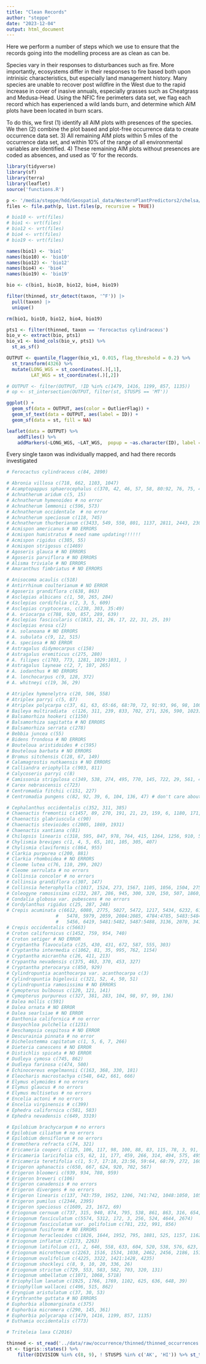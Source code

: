 ```yaml
---
title: "Clean Records"
author: "steppe"
date: "2023-12-04"
output: html_document
---
```


Here we perform a number of steps which we use to ensure that the records going into the modelling process are as clean as can be. 


Species vary in their responses to disturbances such as fire. 
More importantly, ecosystems differ in their responses to fire based both upon intrinisic characteristics, but especially land management history. 
Many species are unable to recover post wildfire in the West due to the rapid increase in cover of inasive annuals, especially grasses such as Cheatgrass and Medusa-Head. 
Using the NFIC fire perimeters data set, we flag each record which has experienced a wild lands burn, and determine which AIM plots have been located in burn scars.

To do this, we first (1) identify all AIM plots with presences of the species. 
We then (2) combine the plot based and plot-free occurrence data to create occurrence data set. 
3) All remaining AIM plots within 5 miles of the occurrence data set, and within 10% of the range of all environmental variables are identified. 
4) These remaining AIM plots without presences are coded as absences, and used as '0' for the records. 

```r
library(tidyverse)
library(sf)
library(terra)
library(leaflet)
source('functions.R')
```


```r

p <- '/media/steppe/hdd/Geospatial_data/WesternPlantPredictors2/chelsa/bio10'
files <- file.path(p, list.files(p, recursive = TRUE))

# bio10 <- vrt(files)
# bio1 <- vrt(files)
# bio12 <- vrt(files)
# bio4 <- vrt(files)
# bio19 <- vrt(files)

names(bio1) <- 'bio1'
names(bio10) <- 'bio10'
names(bio12) <- 'bio12'
names(bio4) <- 'bio4'
names(bio19) <- 'bio19'

bio <- c(bio1, bio10, bio12, bio4, bio19)

filter(thinned, str_detect(taxon, '^F')) |>
  pull(taxon) |>
  unique()

rm(bio1, bio10, bio12, bio4, bio19)
```

```r
pts1 <- filter(thinned, taxon == 'Ferocactus cylindraceus')
bio_v <- extract(bio, pts1)
bio_v1 <- bind_cols(bio_v, pts1) %>% 
  st_as_sf()

OUTPUT <- quantile_flagger(bio_v1, 0.015, flag_threshold = 0.2) %>% 
  st_transform(4326) %>% 
  mutate(LONG_WGS = st_coordinates(.)[,1],
         LAT_WGS = st_coordinates(.)[,2])

# OUTPUT <- filter(OUTPUT, !ID %in% c(1479, 1416, 1199, 857, 1135))
# op <- st_intersection(OUTPUT, filter(st, STUSPS == 'MT'))

ggplot() +  
  geom_sf(data = OUTPUT, aes(color = OutlierFlag)) +
  geom_sf_text(data = OUTPUT, aes(label = ID)) +
  geom_sf(data = st, fill = NA) 

leaflet(data = OUTPUT) %>% 
    addTiles() %>%
    addMarkers(~LONG_WGS, ~LAT_WGS,  popup = ~as.character(ID), label = ~as.character(ID))
```

Every single taxon was individually mapped, and had there records investigated

```r
# Ferocactus cylindraceus c(84, 2890)
```










```r
# Abronia villosa c(718, 662, 1103, 1047)
# Acamptopappus sphaerocephalus c(370, 42, 46, 57, 58, 80:92, 76, 75, 470)
# Achnatherum aridum c(5, 15)
# Achnatherum hymenoides # no error 
# Achnatherum lemmonii c(596, 573)
# Achnatherum occidentale  # no error
# Achnatherum speciosum c(118, 745)
# Achnatherum thurberianum c(3433, 549, 550, 801, 1137, 2811, 2443, 2308, 2020, 2309, 2310, 2312, 3400, 2313, 2442, 2368, 2311, 3261, 2749, 2750)
# Acmispon americanus # NO ERRORS
# Acmispon humistratus # need name updating!!!!!!
# Acmispon rigidus c(385, 55)
# Acmispon strigosus c(1469)
# Agoseris glauca # NO ERRORS
# Agoseris parviflora # NO ERRORS
# Alisma triviale # NO ERRORS
# Amaranthus fimbriatus # NO ERRORS

# Anisocoma acaulis c(518)
# Antirrhinum coulterianum # NO ERROR
# Agoseris grandiflora c(638, 863)
# Asclepias albicans c(1, 50, 265, 284)
# Asclepias cordifolia c(2, 3, 5, 609)
# Asclepias cryptoceras, c(238, 303, 35:49)
# A. eriocarpa c(788, 920, 857, 289, 639)
# Asclepias fascicularis c(1813, 21, 26, 17, 22, 31, 25, 19)
# Asclepias erosa c(2)
# A. solanoana # NO ERRORS
# A. subulata c(9, 12, 515)
# A. speciosa # NO ERROR
# Astragalus didymocarpus c(158)
# Astragalus eremiticus c(275, 280)
# A. filipes c(1703, 773, 1281, 1029:1031, )
# Astragalus layneae c(2, 7, 107, 265)
# A. iodanthus # NO ERRORS
# A. lonchocarpus c(9, 128, 372)
# A. whitneyi c(19, 36, 29)

# Atriplex hymenelytra c(20, 506, 558)
# Atriplex parryi c(5, 87)
# Atriplex polycarpa c(37, 61, 63, 65:66, 68:70, 72, 91:93, 96, 98, 100, 105, 106, 109, 110, 112, 115:117, 250, 273, 279, 369, 503, 507, 791, 852, 875
# Baileya multiradiata  c(126, 311, 239, 833, 702, 271, 326, 590, 1023)
# Balsamorhiza hookeri c(1150)
# Balsamorhiza sagitatta # NO ERRORS
# Balsamorhiza serrata c(278)
# Bebbia juncea c(55)
# Bidens frondosa # NO ERRORS
# Bouteloua aristidoides # c(595)
# Bouteloua barbata # NO ERRORS
# Bromus sitchensis C(28, 67, 149)
# Calamagrostis nutkaensis # NO ERRORS
# Calliandra eriophylla c(903, 811)
# Calycoseris parryi c(8)
# Camissonia strigulosa c(349, 538, 274, 495, 770, 145, 722, 29, 561, 418, 577, 656, 351, 662, 306)
# Carex nebrascensis c(723)
# Centromadia fitchii c(151, 227)
# Centromadia pungens c(82, 92, 39, 6, 104, 136, 47) # don't care about WA introduced material

# Cephalanthus occidentalis c(352, 311, 385)
# Chaenactis fremontii c(1457, 89, 270, 191, 21, 23, 159, 6, 1180, 171, 219:227, 4, 5, 160, 129, 158, 130, 10, 11, 131, 280, 20, 190, 215, 213, 128, 214, 320, 22, 202, 204, 203, 267, 268, 228:232) 
# Chaenactis glabriuscula c(90)
# Chaenactis stevioides c(2005, 1869, 1931)
# Chaenactis xantiana c(81)
# Chilopsis linearis c(318, 595, 847, 978, 764, 415, 1264, 1256, 910, 592, 866, 560, 172, 767, 547, 1567, 809, 1158, 763, 173, 548, 1155, 162, 1147, 460, 530, 800, 1379, 496, 823, 829, 808, 685, 856, 180, 585, 545, 830, 833, 821, 803, 796, 618, 502, 495, 500, 893, 791, 780, 517, 1377, 1338, 546, 588, 1062, 611, 1611, 1257, 1492, 1311, 867, 1637, 1310, 846, 1372, 968, 1635, 556, 550)
# Chylismia brevipes c(1, 4, 5, 65, 101, 105, 305, 407)
# Chylismia claviformis c(864, 955)
# Clarkia purpurea c(200, 881)
# Clarkia rhomboidea # NO ERRORS
# Cleome lutea c(76, 110, 299, 202)
# Cleome serrulata # no errors
# Collinsia concolor # no errors
# Collinsia grandiflora c(307, 147)
# Collinsia heterophylla c(1017, 1524, 273, 1567, 1105, 1056, 1504, 275, 1264)
# Coleogyne ramosissima c(232, 287, 286, 945, 300, 320, 150, 507, 1860, 2015, 467, 747, 2012, 382:389, 148, 149)
# Condalia globosa var. pubescens # no errors
# Cordylanthus rigidus c(25, 287, 248)
# Crepis acuminata c(6612, 6080, 2775, 5027, 5472, 1217, 5434, 6232, 6111, 6424, 5979, 4235, 4217, 6511, 3135,
                  #   5478, 5979, 2059, 2084:2085, 4784:4785, 5483:5484, 2078, 4793, 4790:5000, 5486, 5116:5121, 5480,
                  #   5456, 6419, 5481:5482, 5487:5488, 3136, 2070, 3419, 5959, 5479, 6203, 4781:4783, 2090, 5122:5123)
# Crepis occidentalis c(5663)
# Croton californicus c(1452, 759, 954, 740)
# Croton setiger # NO ERROR
# Cryptantha flavoculata c(25, 430, 431, 672, 587, 555, 303)
# Cryptantha intermedia c(1062, 81, 35, 995, 762, 1154)
# Cryptantha micrantha c(26, 411, 213)
# Crypantha nevadensis c(375, 463, 370, 453, 327)
# Cryptantha pterocarya c(850, 929)
# Cylindropuntia acanthocarpa var. acanthocarpa c(3)
# Cylindropuntia bigelovii c(321, 52, 4, 50, 51)
# Cylindropuntia ramosissima # NO ERRORS
# Cymopterus bulbosus c(120, 121, 141)
# Cymopterus purpureus c(327, 381, 283, 104, 98, 97, 99, 136)
# Dalea mollis c(591)
# Dalea ornata # NO ERROR
# Dalea searlsiae # NO ERROR
# Danthonia californica # no error
# Dasyochloa pulchella c(1231)
# Deschampsia cespitosa # NO ERROR
# Descurainia pinnata # no error
# Dichelostemma capitatum c(1, 5, 6, 7, 266)
# Dieteria canescens # NO ERROR
# Distichlis spicata # NO ERROR
# Dudleya cymosa c(745, 862)
# Dudleya farinosa c(474, 500)
# Echinocereus engelmannii C(163, 368, 330, 181)
# Eleocharis macrostachya c(548, 642, 661, 666)
# Elymus elymoides # no errors
# Elymus glaucus # no errors
# Elymus multisetus # no errors
# Encelia actoni # no errors
# Encelia virginensis # c(399)
# Ephedra californica c(581, 583)
# Ephedra nevadensis c(649, 3319)

# Epilobium brachycarpum # no errors
# Epilobium ciliatum # no errors
# Epilobium densiflorum # no errors
# Eremothera refracta c(74, 321)
# Ericameria cooperi c(125, 106, 117, 98, 100, 88, 83, 115, 78, 3, 91, 80, 89, 121, 94, 90, 85, 71, 113, 96, 114)
# Ericameria laricifolia c(5, 62, 11, 177, 459, 266, 314, 494, 575, 495)
# Ericameria teretifolia c(1, 5:7, 17:18, 23:56, 59:64, 68:79, 272, 160)
# Erigeron aphanactis c(650, 667, 624, 920, 702, 567)
# Erigeron bloomeri c(939, 934, 780, 959)
# Erigeron breweri c(106)
# Erigeron canadensis # no errors
# Erigeron divergens # no errors
# Erigeron linearis c(137, 743:759, 1952, 1206, 741:742, 1048:1050, 1051:1054, 756, 747, 939)
# Erigeron pumilus c(2344, 2395)
# Erigeron speciosus c(1609, 23, 1672, 69)
# Eriogonum cernuum c(737, 315, 940, 874, 795, 538, 861, 863, 316, 654, 982, 974, 887, 758, 970, 426, 994, 815))
# Eriogonum fasciculatum c(5574, 5312, 172, 3, 256, 524, 4644, 2674)
# Eriogonum fasciculatum var. polifolium c(781, 232, 991, 856)
# Eriogonum fusiforme # NO ERRORS
# Eriogonum heracleoides c(1826, 1644, 1952, 795, 1881, 525, 1157, 1162, 1429, 1428, 1159, 1455, 1457, 1430, 1438,1450, 1458, 1435, 1448, 1443, 1459, 190, 1196, 1444, 1418, 1198, 1203, 1400:1427, 1134:1141, 1144:1149, 1399, 1398, 1144, 1397, 1434, 793, 1707, 1505, 1860, 1206, 1771, 1510, 1478, 1704, 1378)
# Eriogonum inflatum c(2173, 2263)
# Eriogonum latifolium c(1, 2, 646, 558, 633, 604, 520, 538, 576, 623, 559, 592, 606, 574, 560, 619, 416)
# Eriogonum microthecum c(2263, 1516, 1534, 1038, 2462, 2456, 2186, 1513, 1514, 2448)
# Eriogonum ovalifolium c(4225, 3322, 1421:1428, 4235)
# Eriogonum shockleyi c(8, 9, 10, 20, 336, 26)
# Eriogonum strictum c(729, 553, 583, 582, 703, 320, 131)
# Eriogonum umbellatum c(1071, 1068, 5718)
# Eriophyllum lanatum c(1925, 1766, 1769, 1102, 625, 636, 648, 39)
# Eriophyllum wallacei c(496, 515, 862)
# Eryngium aristulatum c(37, 30, 53)
# Erythranthe guttata # NO ERRORS
# Euphorbia albomarginata c(375)
# Euphorbia micromera c(290, 145, 361)
# Euphorbia polycarapa c(1479, 1416, 1199, 857, 1135)
# Euthamia occidentalis c(773)

# Triteleia laxa C(2016)
```




```r
thinned <- st_read('../data/raw/occurrence/thinned/thinned_occurrences.shp', quiet = TRUE)
st <- tigris::states() %>% 
    filter(DIVISION %in% c(8, 9), ! STUSPS %in% c('AK', 'HI')) %>% st_transform(4326) 
```

```r

```

```r

```

```r

```

```r

```

```r

```

```r

```

```r

```

```r

```

